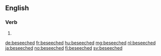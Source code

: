 ==English==

===Verb===
{{head|en|verb form}}

# {{en-past of|beseech}}

[[de:beseeched]]
[[fr:beseeched]]
[[hu:beseeched]]
[[mg:beseeched]]
[[nl:beseeched]]
[[ja:beseeched]]
[[no:beseeched]]
[[fi:beseeched]]
[[sv:beseeched]]